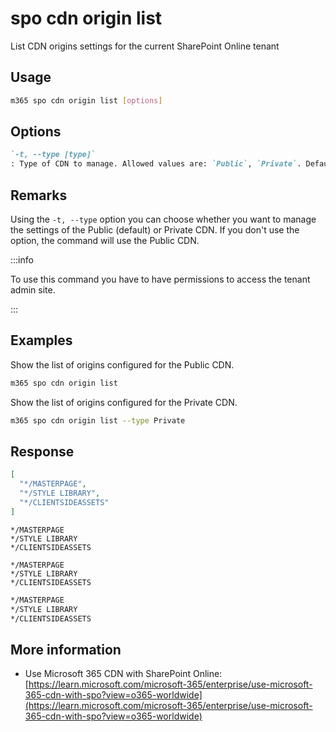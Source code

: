 
# spo cdn origin list

List CDN origins settings for the current SharePoint Online tenant

## Usage

```sh
m365 spo cdn origin list [options]
```

## Options

```md definition-list
`-t, --type [type]`
: Type of CDN to manage. Allowed values are: `Public`, `Private`. Default `Public`.
```

<Global />

## Remarks

Using the `-t, --type` option you can choose whether you want to manage the settings of the Public (default) or Private CDN. If you don't use the option, the command will use the Public CDN.

:::info

To use this command you have to have permissions to access the tenant admin site.

:::

## Examples

Show the list of origins configured for the Public CDN.

```sh
m365 spo cdn origin list
```

Show the list of origins configured for the Private CDN.

```sh
m365 spo cdn origin list --type Private
```

## Response

<Tabs>
  <TabItem value="JSON">

  ```json
  [
    "*/MASTERPAGE",
    "*/STYLE LIBRARY",
    "*/CLIENTSIDEASSETS"
  ]
  ```

  </TabItem>
  <TabItem value="Text">

  ```text
  */MASTERPAGE
  */STYLE LIBRARY
  */CLIENTSIDEASSETS
  ```

  </TabItem>
  <TabItem value="CSV">

  ```csv
  */MASTERPAGE
  */STYLE LIBRARY
  */CLIENTSIDEASSETS
  ```

  </TabItem>
  <TabItem value="Markdown">

  ```md
  */MASTERPAGE
  */STYLE LIBRARY
  */CLIENTSIDEASSETS
  ```

  </TabItem>
</Tabs>

## More information

- Use Microsoft 365 CDN with SharePoint Online: [https://learn.microsoft.com/microsoft-365/enterprise/use-microsoft-365-cdn-with-spo?view=o365-worldwide](https://learn.microsoft.com/microsoft-365/enterprise/use-microsoft-365-cdn-with-spo?view=o365-worldwide)
